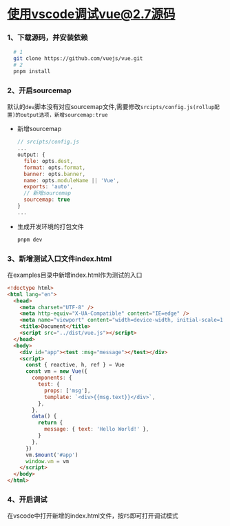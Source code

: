 # 使用vscode调试vue@2.7源码

### 1、下载源码，并安装依赖

```bash
  # 1
  git clone https://github.com/vuejs/vue.git
  # 2
  pnpm install
```

### 2、开启sourcemap

默认的`dev`脚本没有对应sourcemap文件,需要修改`srcipts/config.js(rollup配置)的output选项，新增sourcemap:true`

- 新增sourcemap

  ```js
  // srcipts/config.js
  ...
  output: {
    file: opts.dest,
    format: opts.format,
    banner: opts.banner,
    name: opts.moduleName || 'Vue',
    exports: 'auto',
    // 新增sourcemap
    sourcemap: true
  }
  ...
  ``` 
- 生成开发环境的打包文件

  ```bash
  pnpm dev 
  ```

### 3、新增测试入口文件index.html

在examples目录中新增index.html作为测试的入口

```html
<!doctype html>
<html lang="en">
  <head>
    <meta charset="UTF-8" />
    <meta http-equiv="X-UA-Compatible" content="IE=edge" />
    <meta name="viewport" content="width=device-width, initial-scale=1.0" />
    <title>Document</title>
    <script src="../dist/vue.js"></script>
  </head>
  <body>
    <div id="app"><test :msg="message"></test></div>
    <script>
      const { reactive, h, ref } = Vue
      const vm = new Vue({
        components: {
          test: {
            props: ['msg'],
            template: `<div>{{msg.text}}</div>`,
          },
        },
        data() {
          return {
            message: { text: 'Hello World!' },
          }
        },
      })
      vm.$mount('#app')
      window.vm = vm
    </script>
  </body>
</html>
```

### 4、开启调试

在vscode中打开新增的index.html文件，按`F5`即可打开调试模式
